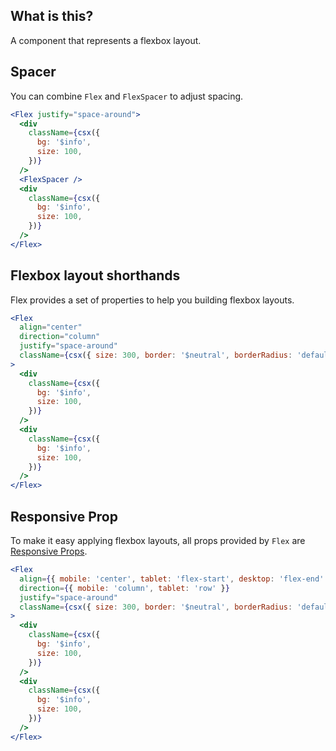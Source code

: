 
<IntroSection>

## What is this?

A component that represents a flexbox layout.

</IntroSection>

<Section hasExplanation>

## Spacer

You can combine `Flex` and `FlexSpacer` to adjust spacing.

```jsx live
<Flex justify="space-around">
  <div
    className={csx({
      bg: '$info',
      size: 100,
    })}
  />
  <FlexSpacer />
  <div
    className={csx({
      bg: '$info',
      size: 100,
    })}
  />
</Flex>
```

</Section>

<Section hasExplanation>

## Flexbox layout shorthands

Flex provides a set of properties to help you building flexbox layouts.

```jsx live
<Flex
  align="center"
  direction="column"
  justify="space-around"
  className={csx({ size: 300, border: '$neutral', borderRadius: 'default' })}
>
  <div
    className={csx({
      bg: '$info',
      size: 100,
    })}
  />
  <div
    className={csx({
      bg: '$info',
      size: 100,
    })}
  />
</Flex>
```

</Section>

<Section hasExplanation>

## Responsive Prop

To make it easy applying flexbox layouts, all props provided by `Flex` are [Responsive Props](/next/introduction/developing/styling#responsive-prop).

```jsx live
<Flex
  align={{ mobile: 'center', tablet: 'flex-start', desktop: 'flex-end' }}
  direction={{ mobile: 'column', tablet: 'row' }}
  justify="space-around"
  className={csx({ size: 300, border: '$neutral', borderRadius: 'default' })}
>
  <div
    className={csx({
      bg: '$info',
      size: 100,
    })}
  />
  <div
    className={csx({
      bg: '$info',
      size: 100,
    })}
  />
</Flex>
```

</Section>
